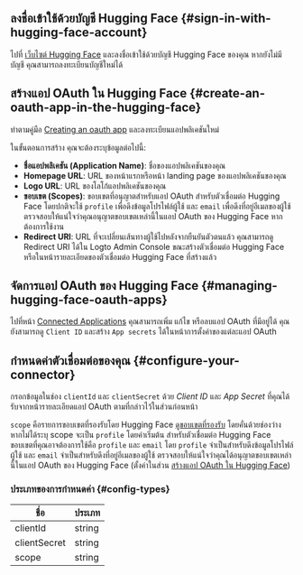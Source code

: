 ## ลงชื่อเข้าใช้ด้วยบัญชี Hugging Face \{#sign-in-with-hugging-face-account}

ไปที่ [เว็บไซต์ Hugging Face](https://huggingface.co/) และลงชื่อเข้าใช้ด้วยบัญชี Hugging Face ของคุณ หากยังไม่มีบัญชี คุณสามารถลงทะเบียนบัญชีใหม่ได้

## สร้างแอป OAuth ใน Hugging Face \{#create-an-oauth-app-in-the-hugging-face}

ทำตามคู่มือ [Creating an oauth app](https://huggingface.co/docs/hub/en/oauth#creating-an-oauth-app) และลงทะเบียนแอปพลิเคชันใหม่

ในขั้นตอนการสร้าง คุณจะต้องระบุข้อมูลต่อไปนี้:

- **ชื่อแอปพลิเคชัน (Application Name)**: ชื่อของแอปพลิเคชันของคุณ
- **Homepage URL**: URL ของหน้าแรกหรือหน้า landing page ของแอปพลิเคชันของคุณ
- **Logo URL**: URL ของโลโก้แอปพลิเคชันของคุณ
- **ขอบเขต (Scopes)**: ขอบเขตที่อนุญาตสำหรับแอป OAuth สำหรับตัวเชื่อมต่อ Hugging Face โดยปกติจะใช้ `profile` เพื่อดึงข้อมูลโปรไฟล์ผู้ใช้ และ `email` เพื่อดึงที่อยู่อีเมลของผู้ใช้ ตรวจสอบให้แน่ใจว่าคุณอนุญาตขอบเขตเหล่านี้ในแอป OAuth ของ Hugging Face หากต้องการใช้งาน
- **Redirect URI**: URL ที่จะเปลี่ยนเส้นทางผู้ใช้ไปหลังจากยืนยันตัวตนแล้ว คุณสามารถดู Redirect URI ได้ใน Logto Admin Console ขณะสร้างตัวเชื่อมต่อ Hugging Face หรือในหน้ารายละเอียดของตัวเชื่อมต่อ Hugging Face ที่สร้างแล้ว

## จัดการแอป OAuth ของ Hugging Face \{#managing-hugging-face-oauth-apps}

ไปที่หน้า [Connected Applications](https://huggingface.co/settings/connected-applications) คุณสามารถเพิ่ม แก้ไข หรือลบแอป OAuth ที่มีอยู่ได้
คุณยังสามารถดู `Client ID` และสร้าง `App secrets` ได้ในหน้าการตั้งค่าของแต่ละแอป OAuth

## กำหนดค่าตัวเชื่อมต่อของคุณ \{#configure-your-connector}

กรอกข้อมูลในช่อง `clientId` และ `clientSecret` ด้วย _Client ID_ และ _App Secret_ ที่คุณได้รับจากหน้ารายละเอียดแอป OAuth ตามที่กล่าวไว้ในส่วนก่อนหน้า

`scope` คือรายการขอบเขตที่รองรับโดย Hugging Face [ดูขอบเขตที่รองรับ](https://huggingface.co/docs/hub/en/oauth#currently-supported-scopes) โดยคั่นด้วยช่องว่าง หากไม่ได้ระบุ scope จะเป็น `profile` โดยค่าเริ่มต้น สำหรับตัวเชื่อมต่อ Hugging Face ขอบเขตที่คุณอาจต้องการใช้คือ `profile` และ `email` โดย `profile` จำเป็นสำหรับดึงข้อมูลโปรไฟล์ผู้ใช้ และ `email` จำเป็นสำหรับดึงที่อยู่อีเมลของผู้ใช้ ตรวจสอบให้แน่ใจว่าคุณได้อนุญาตขอบเขตเหล่านี้ในแอป OAuth ของ Hugging Face (ตั้งค่าในส่วน [สร้างแอป OAuth ใน Hugging Face](#create-an-oauth-app-in-the-hugging-face))

### ประเภทของการกำหนดค่า \{#config-types}

| ชื่อ         | ประเภท |
| ------------ | ------ |
| clientId     | string |
| clientSecret | string |
| scope        | string |
